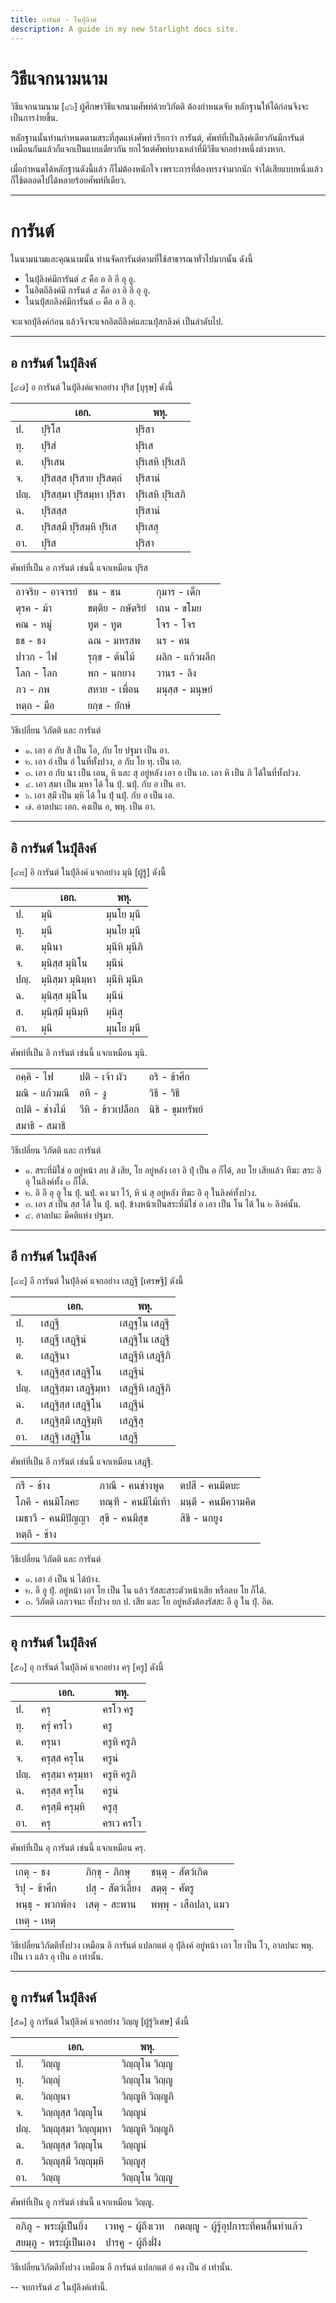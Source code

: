 ```yaml
---
title: การันต์ - ในปุํลิงค์
description: A guide in my new Starlight docs site.
---
```


# วิธีแจกนามนาม

วิธีแจกนามนาม [๔๖] ผู้ศึกษาวิธีแจกนามศัพท์ด้วยวิภัตติ ต้องกำหนดจับ หลักฐานให้ได้ก่อนจึงจะเป็นการง่ายขึ้น.

หลักฐานนั้นท่านกำหนดตามสระที่สุดแห่งศัพท์ เรียกว่า การันต์, ศัพท์ที่เป็นลิงค์เดียวกันมีการันต์เหมือนกันแล้วก็แจกเป็นแบบเดียวกัน ยกไว้แต่ศัพท์บางเหล่าที่มีวิธีแจกอย่างหนึ่งต่างหาก.

เมื่อกำหนดได้หลักฐานดังนี้แล้ว ก็ไม่ต้องหนักใจ เพราะการที่ต้องทรงจำมากนัก จำได้เสียแบบหนึ่งแล้วก็ใช้ตลอดไปได้หลายร้อยศัพท์ทีเดียว.

---

# การันต์

ในนามนามและคุณนามนั้น ท่านจัดการันต์ตามที่ใช้สาธารณาทั่วไปมากนั้น ดังนี้

- ในปุํลิงค์มีการันต์ ๕ คือ อ อิ อี อุ อู.
- ในอิตถีลิงค์มี การันต์ ๕ คือ อา อิ อี อุ อู.
- ในนปุํสกลิงค์มีการันต์ ๓ คือ อ อิ อุ.

จะแจกปุํลิงค์ก่อน แล้วจึงจะแจกอิตถีลิงค์และนปุํสกลิงค์ เป็นลำดับไป.

---

## อ การันต์ ในปุํลิงค์

[๔๗] อ การันต์ ในปุํลิงค์แจกอย่าง ปุริส [บุรุษ] ดังนี้

|      | เอก.                       | พหุ.              |
| ---- | -------------------------- | ----------------- |
| ป.   | ปุริโส                     | ปุริสา            |
| ทุ.  | ปุริสํ                     | ปุริเส            |
| ต.   | ปุริเสน                    | ปุริเสหิ ปุริเสภิ |
| จ.   | ปุริสสฺส ปุริสาย ปุริสตฺถํ | ปุริสานํ          |
| ปญฺ. | ปุริสสฺมา ปุริสมฺหา ปุริสา | ปุริเสหิ ปุริเสภิ |
| ฉ.   | ปุริสสฺส                   | ปุริสานํ          |
| ส.   | ปุริสสฺมึ ปุริสมฺหิ ปุริเส | ปุริเสสุ          |
| อา.  | ปุริส                      | ปุริสา            |

ศัพท์ที่เป็น อ การันต์ เช่นนี้ แจกเหมือน ปุริส

|                  |                   |                 |
| ---------------- | ----------------- | --------------- |
| อาจริย - อาจารย์ | ชน - ชน           | กุมาร - เด็ก    |
| ตุรค - ม้า       | ขตฺติย - กษัตริย์ | เถน - ขโมย      |
| คณ - หมู่        | ทูต - ทูต         | โจร - โจร       |
| ธช - ธง          | ฉณ - มหรสพ        | นร - คน         |
| ปาวก - ไฟ        | รุกฺข - ต้นไม้    | ผลิก - แก้วผลึก |
| โลก - โลก        | พก - นกยาง        | วานร - ลิง      |
| ภว - ภพ          | สหาย - เพื่อน     | มนุสฺส - มนุษย์ |
| หตฺถ - มือ       | ยกฺข - ยักษ์      |                 |

วิธีเปลี่ยน วิภัตติ และ การันต์

- ๑. เอา อ กับ สิ เป็น โอ, กับ โย ปฐมา เป็น อา.
- ๒. เอา อํ เป็น อํ ในที่ทั้งปวง, อ กับ โย ทุ. เป็น เอ.
- ๓. เอา อ กับ นา เป็น เอน, หิ และ สุ อยู่หลัง เอา อ เป็น เอ. เอา หิ เป็น ภิ ได้ในที่ทั้งปวง.
- ๔. เอา สฺมา เป็น มฺหา ได้ ใน ปุํ. นปุํ. กับ อ เป็น อา.
- ๖. เอา สฺมึ เป็น มฺหิ ได้ ใน ปุํ นปุํ. กับ อ เป็น เอ.
- ๗. อาลปนะ เอก. คงเป็น อ, พหุ. เป็น อา.

---

## อิ การันต์ ในปุํลิงค์

[๔๘] อิ การันต์ ในปุํลิงค์ แจกอย่าง มุนิ [ผู้รู้] ดังนี้

|      | เอก.              | พหุ.          |
| ---- | ----------------- | ------------- |
| ป.   | มุนิ              | มุนโย มุนี    |
| ทุ.  | มุนึ              | มุนโย มุนี    |
| ต.   | มุนินา            | มุนีหิ มุนีภิ |
| จ.   | มุนิสฺส มุนิโน    | มุนีนํ        |
| ปญฺ. | มุนิสฺมา มุนิมฺหา | มุนีหิ มุนีภ  |
| ฉ.   | มุนิสฺส มุนิโน    | มุนีนํ        |
| ส.   | มุนิสฺมึ มุนิมฺหิ | มุนิสุ        |
| อา.  | มุนิ              | มุนโย มุนี    |

ศัพท์ที่เป็น อิ การันต์ เช่นนี้ แจกเหมือน มุนิ.

|                |                   |                  |
| -------------- | ----------------- | ---------------- |
| อคฺคิ - ไฟ     | ปติ - เจ้า ผัว    | อริ - ข้าศึก     |
| มณิ - แก้วมณี  | อหิ - งู          | วิธี - วิธี      |
| ถปติ - ช่างไม้ | วีหิ - ข้าวเปลือก | นิธิ - ขุมทรัพย์ |
| สมาธิ - สมาธิ  |                   |                  |

วิธีเปลี่ยน วิภัตติ และ การันต์

- ๑. สระที่มิใช่ อ อยู่หน้า ลบ สิ เสีย, โย อยู่หลัง เอา อิ ปุํ เป็น อ ก็ได้, ลบ โย เสียแล้ว ทีฆะ สระ อิ อุ ในลิงค์ทั้ง ๓ ก็ได้.
- ๒. อิ อี อุ อู ใน ปุํ. นปุํ. คง นา ไว้, หิ นํ สุ อยู่หลัง ทีฆะ อิ อุ ในลิงค์ทั้งปวง.
- ๓. เอา ส เป็น สฺส ได้ ใน ปุํ. นปุํ. ข้างหน้าเป็นสระที่มิใช่ อ เอา เป็น โน ได้ ใน ๒ ลิงค์นั้น.
- ๔. อาลปนะ มีคติแห่ง ปฐมา.

---

## อี การันต์ ในปุํลิงค์

[๔๙] อี การันต์ ในปุํลิงค์ แจกอย่าง เสฏฺฐี [เศรษฐี] ดังนี้

|      | เอก.                  | พหุ.              |
| ---- | --------------------- | ----------------- |
| ป.   | เสฏฺฐี                | เสฏฺฐโน เสฏฺฐี    |
| ทุ.  | เสฏฺฐึ เสฏฺฐินํ       | เสฏฺฐิโน เสฏฺฐี   |
| ต.   | เสฏฺฐินา              | เสฏฺฐีหิ เสฏฺฐีภิ |
| จ.   | เสฏฺฐิสฺส เสฏฺฐิโน    | เสฏฺฐีนํ          |
| ปญฺ. | เสฏฺฐิสฺมา เสฏฺฐิมฺหา | เสฏฺฐีหิ เสฏฺฐีภิ |
| ฉ.   | เสฏฺฐิสฺส เสฏฺฐิโน    | เสฏฺฐีนํ          |
| ส.   | เสฏฺฐิสฺมึ เสฏฺฐิมฺหิ | เสฏฺฐีสุ          |
| อา.  | เสฏฺฐิ เสฏฺฐิโน       | เสฏฺฐี            |

ศัพท์ที่เป็น อี การันต์ เช่นนี้ แจกเหมือน เสฏฺฐี.

|                    |                     |                     |
| ------------------ | ------------------- | ------------------- |
| กรี - ช้าง         | ภาณี - คนช่างพูด    | ตปสี - คนมีตบะ      |
| โภคี - คนมีโภคะ    | ทณฺฑี - คนมีไม้เท้า | มนฺตี - คนมีความคิด |
| เมธาวี - คนมีปัญญา | สุขี - คนมีสุข      | สิขี - นกยูง        |
| หตฺถี - ช้าง       |                     |                     |

วิธีเปลี่ยน วิภัตติ และ การันต์

- ๑. เอา อํ เป็น นํ ได้บ้าง.
- ๒. อี อู ปุํ. อยู่หน้า เอา โย เป็น โน แล้ว รัสสะสระตัวหน้าเสีย หรือลบ โย ก็ได้.
- ๓. วิภัตติ เอกวจนะ ทั้งปวง ยก ป. เสีย และ โย อยู่หลังต้องรัสสะ อี อู ใน ปุํ. อิต.

---

## อุ การันต์ ในปุํลิงค์

[๕๐] อุ การันต์ ในปุํลิงค์ แจกอย่าง ครุ [ครู] ดังนี้

|      | เอก.            | พหุ.        |
| ---- | --------------- | ----------- |
| ป.   | ครุ             | ครโว ครู    |
| ทุ.  | ครุํ ครโว       | ครู         |
| ต.   | ครุนา           | ครูหิ ครูภิ |
| จ.   | ครุสฺส ครุโน    | ครูนํ       |
| ปญฺ. | ครุสฺมา ครุมฺหา | ครูหิ ครูภิ |
| ฉ.   | ครุสฺส ครุโน    | ครูนํ       |
| ส.   | ครุสฺมึ ครุมฺหิ | ครูสุ       |
| อา.  | ครุ             | ครเว ครโว   |

ศัพท์ที่เป็น อุ การันต์ เช่นนี้ แจกเหมือน ครุ.

|                 |                   |                      |
| --------------- | ----------------- | -------------------- |
| เกตุ - ธง       | ภิกฺขุ - ภิกษุ    | ชนฺตุ - สัตว์เกิด    |
| ริปุ - ข้าศึก   | ปสุ - สัตว์เลี้ยง | สตฺตุ - ศัตรู        |
| พนฺธุ - พวกพ้อง | เสตุ - สะพาน      | พพฺพุ - เสือปลา, แมว |
| เหตุ - เหตุ     |                   |                      |

วิธีเปลี่ยนวิภัตติทั้งปวง เหมือน อิ การันต์ แปลกแต่ อุ ปุํลิงค์ อยู่หน้า เอา โย เป็น โว, อาลปนะ พหุ. เป็น เว แล้ว อุ เป็น อ เท่านั้น.

---

## อู การันต์ ในปุํลิงค์

[๕๑] อู การันต์ ในปุํลิงค์ แจกอย่าง วิญฺญู [ผู้รู้วิเศษ] ดังนี้

|      | เอก.                  | พหุ.              |
| ---- | --------------------- | ----------------- |
| ป.   | วิญฺญู                | วิญฺญุโน วิญฺญู   |
| ทุ.  | วิญฺญุํ               | วิญฺญุโน วิญฺญู   |
| ต.   | วิญฺญุนา              | วิญฺญูหิ วิญฺญูภิ |
| จ.   | วิญฺญุสฺส วิญฺญุโน    | วิญฺญูนํ          |
| ปญฺ. | วิญฺญุสฺมา วิญฺญุมฺหา | วิญฺญูหิ วิญฺญูภิ |
| ฉ.   | วิญฺญุสฺส วิญฺญุโน    | วิญฺญูนํ          |
| ส.   | วิญฺญุสฺมึ วิญฺญุมฺหิ | วิญฺญูสุ          |
| อา.  | วิญฺญุ                | วิญฺญุโน วิญฺญู   |

ศัพท์ที่เป็น อู การันต์ เช่นนี้ แจกเหมือน วิญฺญู.

|                        |                    |                                       |
| ---------------------- | ------------------ | ------------------------------------- |
| อภิภู - พระผู้เป็นยิ่ง | เวทคู - ผู้ถึงเวท  | กตญฺญู - ผู้รู้อุปการะที่คนอื่นทำแล้ว |
| สยมฺภู - พระผู้เป็นเอง | ปารคู - ผู้ถึงฝั่ง |                                       |

วิธีเปลี่ยนวิภัตติทั้งปวง เหมือน อี การันต์ แปลกแต่ อํ คง เป็น อํ เท่านั้น.

-- จบการันต์ ๕ ในปุํลิงค์เท่านี้.

